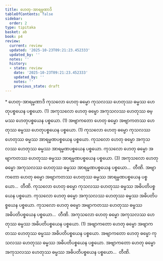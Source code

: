 ```yaml
---
title: ဟေတု-အာရမ္မဏာဒိ
tableOfContents: false
sidebar:
  order: 2
type: tipitaka
basket: ab
book: p4
review:
  current: review
  updated: '2025-10-23T09:21:23.452333'
  updated_by: ''
  notes: ''
  history:
  - state: review
    date: '2025-10-23T09:21:23.452333'
    updated_by: ''
    notes: ''
    previous_state: draft
---
```



<ReviewStatus review={frontmatter.review} showDetails={true} />

<HypothesisAnnotation frontmatter={frontmatter} />

<DynamicBreadcrumb />

<Paragraph type="center" book="p4">
* ဟေတု-အာရမ္မဏာဒိ
</Paragraph>

<Division number="6" book="p4" e="ch" v="39" p="468">

<Paragraph number="16" book="p4">
ကုသလော ဟေတု ဓမ္မော ကုသလဿ ဟေတုဿ ဓမ္မဿ ဟေတုပစ္စယေန ပစ္စယော. (1)
</Paragraph>

<Paragraph number="17" book="p4">
အကုသလော ဟေတု ဓမ္မော အကုသလဿ ဟေတုဿ ဓမ္မဿ ဟေတုပစ္စယေန ပစ္စယော. (1)
</Paragraph>

<Paragraph number="18" book="p4">
အဗျာကတော ဟေတု ဓမ္မော အဗျာကတဿ ဟေတုဿ ဓမ္မဿ ဟေတုပစ္စယေန ပစ္စယော. (1)
</Paragraph>

</Division>
<Division number="7" book="p4" e="ch" v="39" p="468">

<Paragraph number="19" book="p4">
ကုသလော ဟေတု ဓမ္မော ကုသလဿ ဟေတုဿ ဓမ္မဿ အာရမ္မဏပစ္စယေန ပစ္စယော. ကုသလော ဟေတု ဓမ္မော အကုသလဿ ဟေတုဿ ဓမ္မဿ အာရမ္မဏပစ္စယေန ပစ္စယော. ကုသလော ဟေတု ဓမ္မော အဗျာကတဿ ဟေတုဿ ဓမ္မဿ အာရမ္မဏပစ္စယေန ပစ္စယော. (3)
</Paragraph>

<Paragraph number="20" book="p4">
အကုသလော ဟေတု ဓမ္မော အကုသလဿ ဟေတုဿ ဓမ္မဿ အာရမ္မဏပစ္စယေန ပစ္စယော…  တီဏိ.
</Paragraph>

<Paragraph number="21" book="p4">
အဗျာကတော ဟေတု ဓမ္မော အဗျာကတဿ ဟေတုဿ ဓမ္မဿ အာရမ္မဏပစ္စယေန ပစ္စယော…  တီဏိ.
</Paragraph>

</Division>
<Division number="8" book="p4" e="ch" v="39" p="469">

<Paragraph number="22" book="p4">
ကုသလော ဟေတု ဓမ္မော ကုသလဿ ဟေတုဿ ဓမ္မဿ အဓိပတိပစ္စယေန ပစ္စယော. ကုသလော ဟေတု ဓမ္မော အကုသလဿ ဟေတုဿ ဓမ္မဿ အဓိပတိပစ္စယေန ပစ္စယော. ကုသလော ဟေတု ဓမ္မော အဗျာကတဿ ဟေတုဿ ဓမ္မဿ အဓိပတိပစ္စယေန ပစ္စယော…  တီဏိ.
</Paragraph>

<Paragraph number="23" book="p4">
အကုသလော ဟေတု ဓမ္မော အကုသလဿ ဟေတုဿ ဓမ္မဿ အဓိပတိပစ္စယေန ပစ္စယော. (1)
</Paragraph>

<Paragraph number="24" book="p4">
အဗျာကတော ဟေတု ဓမ္မော အဗျာကတဿ ဟေတုဿ ဓမ္မဿ အဓိပတိပစ္စယေန ပစ္စယော. အဗျာကတော ဟေတု ဓမ္မော ကုသလဿ ဟေတုဿ ဓမ္မဿ အဓိပတိပစ္စယေန ပစ္စယော. အဗျာကတော ဟေတု ဓမ္မော အကုသလဿ ဟေတုဿ ဓမ္မဿ အဓိပတိပစ္စယေန ပစ္စယော…  တီဏိ.
</Paragraph>
</Division>
